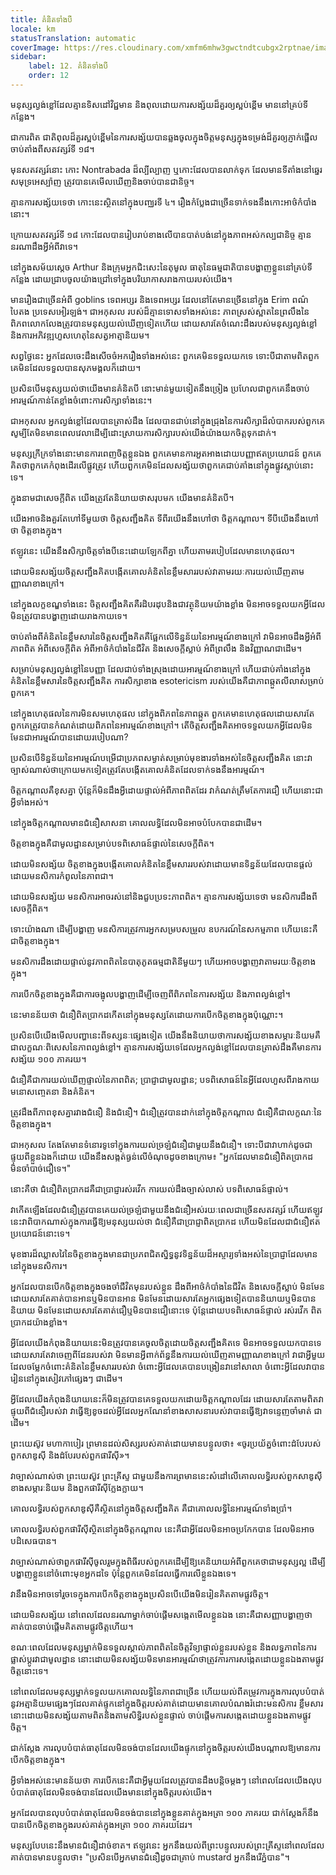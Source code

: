 ```yaml
---
title: គំនិត​ទាំង​បី
locale: km
statusTranslation: automatic
coverImage: https://res.cloudinary.com/xmfm6mhw3gwctndtcubgx2rptnae/image/upload/v1741354419/small_cover_la_gran_rebelion_28716e29d2.webp
sidebar:
    label: 12. គំនិត​ទាំង​បី
    order: 12
---
```

មនុស្ស​ល្ងង់ខ្លៅ​ដែល​គ្មាន​ទិសដៅ​វិជ្ជមាន និង​ពុល​ដោយ​ការ​សង្ស័យ​ដ៏​គួរ​ឲ្យ​ស្អប់​ខ្ពើម មាន​នៅ​គ្រប់​ទីកន្លែង។

ជា​ការ​ពិត ជាតិ​ពុល​ដ៏​គួរ​ស្អប់​ខ្ពើម​នៃ​ការ​សង្ស័យ​បាន​ឆ្លង​ចូល​ក្នុង​ចិត្ត​មនុស្ស​ក្នុង​ទម្រង់​ដ៏​គួរ​ឲ្យ​ភ្ញាក់ផ្អើល​ចាប់​តាំង​ពី​សតវត្សរ៍​ទី ១៨។

មុន​សតវត្សរ៍​នោះ កោះ Nontrabada ដ៏​ល្បី​ល្បាញ ឬ​កោះ​ដែល​បាន​លាក់​ទុក ដែល​មាន​ទីតាំង​នៅ​ឆ្នេរ​សមុទ្រ​អេស្ប៉ាញ ត្រូវ​បាន​គេ​មើល​ឃើញ​និង​ចាប់​បាន​ជានិច្ច។

គ្មាន​ការ​សង្ស័យ​ទេ​ថា កោះ​នេះ​ស្ថិត​នៅ​ក្នុង​បញ្ឈរ​ទី ៤។ រឿង​កំប្លែង​ជា​ច្រើន​ទាក់​ទង​នឹង​កោះ​អាថ៌កំបាំង​នោះ។

ក្រោយ​សតវត្សរ៍​ទី ១៨ កោះ​ដែល​បាន​រៀប​រាប់​ខាង​លើ​បាន​បាត់​បង់​នៅ​ក្នុង​ភាព​អស់កល្ប​ជានិច្ច គ្មាន​នរណា​ដឹង​អ្វី​អំពី​វា​ទេ។

នៅ​ក្នុង​សម័យ​ស្តេច Arthur និង​ក្រុម​អ្នក​ជិះសេះ​នៃ​តុ​មូល ធាតុ​នៃ​ធម្មជាតិ​បាន​បង្ហាញ​ខ្លួន​នៅ​គ្រប់​ទីកន្លែង ដោយ​ជ្រាប​ចូល​យ៉ាង​ជ្រៅ​ទៅ​ក្នុង​បរិយាកាស​រាងកាយ​របស់​យើង។

មាន​រឿង​ជា​ច្រើន​អំពី​ goblins ទេពអប្សរ និង​ទេពអប្សរ ដែល​នៅ​តែ​មាន​ច្រើន​នៅ​ក្នុង Erim ពណ៌​បៃតង ប្រទេស​អៀរឡង់។ ជា​អកុសល របស់​ដ៏​គ្មាន​ទោស​ទាំង​អស់​នេះ ភាព​ស្រស់​ស្អាត​នៃ​ព្រលឹង​នៃ​ពិភពលោក​លែង​ត្រូវ​បាន​មនុស្ស​យល់​ឃើញ​ទៀត​ហើយ ដោយសារ​តែ​ចំណេះ​ដឹង​របស់​មនុស្ស​ល្ងង់ខ្លៅ និង​ការ​អភិវឌ្ឍ​ហួស​ហេតុ​នៃ​សត្វ​អាត្មានិយម។

សព្វ​ថ្ងៃ​នេះ អ្នក​ដែល​ចេះ​ដឹង​សើច​ចំអក​រឿង​ទាំង​អស់​នេះ ពួក​គេ​មិន​ទទួល​យក​ទេ ទោះ​បី​ជា​តាម​ពិត​ពួក​គេ​មិន​ដែល​ទទួល​បាន​សុភមង្គល​ក៏​ដោយ។

ប្រសិន​បើ​មនុស្ស​យល់​ថា​យើង​មាន​គំនិត​បី នោះ​មាន់​មួយ​ទៀត​នឹង​ច្រៀង ប្រហែល​ជា​ពួក​គេ​នឹង​ចាប់​អារម្មណ៍​កាន់​តែ​ខ្លាំង​ចំពោះ​ការ​សិក្សា​ទាំង​នេះ។

ជា​អកុសល អ្នក​ល្ងង់ខ្លៅ​ដែល​បាន​ត្រាស់​ដឹង ដែល​បាន​ជាប់​នៅ​ក្នុង​ជ្រុង​នៃ​ការ​សិក្សា​ដ៏​លំបាក​របស់​ពួក​គេ សូម្បី​តែ​មិន​មាន​ពេល​វេលា​ដើម្បី​ដោះ​ស្រាយ​ការ​សិក្សា​របស់​យើង​យ៉ាង​យក​ចិត្ត​ទុក​ដាក់។

មនុស្ស​ក្រីក្រ​ទាំង​នោះ​មាន​ការ​ពេញ​ចិត្ត​ខ្លួន​ឯង ពួក​គេ​មាន​ការ​អួត​អាង​ដោយ​បញ្ញា​ឥត​ប្រយោជន៍ ពួក​គេ​គិត​ថា​ពួក​គេ​កំពុង​ដើរ​លើ​ផ្លូវ​ត្រូវ ហើយ​ពួក​គេ​មិន​ដែល​សង្ស័យ​ថា​ពួក​គេ​ជាប់​គាំង​នៅ​ក្នុង​ផ្លូវ​ស្លាប់​នោះ​ទេ។

ក្នុង​នាម​ជា​សេចក្ដី​ពិត យើង​ត្រូវ​តែ​និយាយ​ថា​សរុប​មក យើង​មាន​គំនិត​បី។

យើង​អាច​និង​គួរ​តែ​ហៅ​ទី​មួយ​ថា ចិត្ត​សញ្ជឹង​គិត ទី​ពីរ​យើង​នឹង​ហៅ​ថា ចិត្ត​កណ្ដាល។ ទី​បី​យើង​នឹង​ហៅ​ថា ចិត្ត​ខាង​ក្នុង។

ឥឡូវ​នេះ យើង​នឹង​សិក្សា​ចិត្ត​ទាំង​បី​នេះ​ដោយ​ឡែក​ពី​គ្នា ហើយ​តាម​របៀប​ដែល​មាន​ហេតុ​ផល។

ដោយ​មិន​សង្ស័យ​ ចិត្ត​សញ្ជឹង​គិត​បង្កើត​គោល​គំនិត​នៃ​ខ្លឹមសារ​របស់​វា​តាម​រយៈ​ការ​យល់​ឃើញ​តាម​ញ្ញាណ​ខាង​ក្រៅ។

នៅ​ក្នុង​លក្ខខណ្ឌ​ទាំង​នេះ ចិត្ត​សញ្ជឹង​គិត​គឺ​រដិបរដុប​និង​ជា​វត្ថុ​និយម​យ៉ាង​ខ្លាំង មិន​អាច​ទទួល​យក​អ្វី​ដែល​មិន​ត្រូវ​បាន​បង្ហាញ​ដោយ​រាង​កាយ​ទេ។

ចាប់​តាំង​ពី​គំនិត​នៃ​ខ្លឹមសារ​នៃ​ចិត្ត​សញ្ជឹង​គិត​គឺ​ផ្អែក​លើ​ទិន្នន័យ​នៃ​អារម្មណ៍​ខាង​ក្រៅ វា​មិន​អាច​ដឹង​អ្វី​អំពី​ភាព​ពិត អំពី​សេចក្ដី​ពិត អំពី​អាថ៌កំបាំង​នៃ​ជីវិត និង​សេចក្ដី​ស្លាប់ អំពី​ព្រលឹង និង​វិញ្ញាណ​ជា​ដើម។

សម្រាប់​មនុស្ស​ល្ងង់ខ្លៅ​នៃ​បញ្ញា ដែល​ជាប់​ទាំង​ស្រុង​ដោយ​អារម្មណ៍​ខាង​ក្រៅ ហើយ​ជាប់​គាំង​នៅ​ក្នុង​គំនិត​នៃ​ខ្លឹមសារ​នៃ​ចិត្ត​សញ្ជឹង​គិត ការ​សិក្សា​ខាង​ esotericism របស់​យើង​គឺ​ជា​ភាព​ឆ្កួត​លីលា​សម្រាប់​ពួក​គេ។

នៅ​ក្នុង​ហេតុផល​នៃ​ការ​មិន​សម​ហេតុ​ផល នៅ​ក្នុង​ពិភព​នៃ​ភាព​ឆ្កួត ពួក​គេ​មាន​ហេតុផល​ដោយ​សារ​តែ​ពួក​គេ​ត្រូវ​បាន​កំណត់​ដោយ​ពិភព​នៃ​អារម្មណ៍​ខាង​ក្រៅ។ តើ​ចិត្ត​សញ្ជឹង​គិត​អាច​ទទួល​យក​អ្វី​ដែល​មិន​មែន​ជា​អារម្មណ៍​បាន​ដោយ​របៀប​ណា?

ប្រសិន​បើ​ទិន្នន័យ​នៃ​អារម្មណ៍​បម្រើ​ជា​ប្រភព​សម្ងាត់​សម្រាប់​មុខងារ​ទាំង​អស់​នៃ​ចិត្ត​សញ្ជឹង​គិត នោះ​វា​ច្បាស់​ណាស់​ថា​ក្រោយ​មក​ទៀត​ត្រូវ​តែ​បង្កើត​គោល​គំនិត​ដែល​ទាក់ទង​នឹង​អារម្មណ៍។

ចិត្ត​កណ្ដាល​គឺ​ខុស​គ្នា ប៉ុន្តែ​ក៏​មិន​ដឹង​អ្វី​ដោយ​ផ្ទាល់​អំពី​ភាព​ពិត​ដែរ វា​កំណត់​ត្រឹម​តែ​ការ​ជឿ ហើយ​នោះ​ជា​អ្វី​ទាំង​អស់។

នៅ​ក្នុង​ចិត្ត​កណ្ដាល​មាន​ជំនឿ​សាសនា គោល​លទ្ធិ​ដែល​មិន​អាច​បំបែក​បាន​ជា​ដើម។

ចិត្ត​ខាង​ក្នុង​គឺ​ជា​មូលដ្ឋាន​សម្រាប់​បទ​ពិសោធន៍​ផ្ទាល់​នៃ​សេចក្ដី​ពិត។

ដោយ​មិន​សង្ស័យ ចិត្ត​ខាង​ក្នុង​បង្កើត​គោល​គំនិត​នៃ​ខ្លឹមសារ​របស់​វា​ដោយ​មាន​ទិន្នន័យ​ដែល​បាន​ផ្ដល់​ដោយ​មនសិការ​កំពូល​នៃ​ភាព​ជា។

ដោយ​មិន​សង្ស័យ មនសិការ​អាច​រស់​នៅ​និង​ជួប​ប្រទះ​ភាព​ពិត។ គ្មាន​ការ​សង្ស័យ​ទេ​ថា មនសិការ​ដឹង​ពី​សេចក្ដី​ពិត។

ទោះ​យ៉ាង​ណា ដើម្បី​បង្ហាញ មនសិការ​ត្រូវ​ការ​អ្នក​សម្រប​សម្រួល ឧបករណ៍​នៃ​សកម្មភាព ហើយ​នេះ​គឺ​ជា​ចិត្ត​ខាង​ក្នុង។

មនសិការ​ដឹង​ដោយ​ផ្ទាល់​នូវ​ភាព​ពិត​នៃ​បាតុភូត​ធម្មជាតិ​នីមួយៗ ហើយ​អាច​បង្ហាញ​វា​តាម​រយៈ​ចិត្ត​ខាង​ក្នុង។

ការ​បើក​ចិត្ត​ខាង​ក្នុង​គឺ​ជា​ការ​ចង្អុល​បង្ហាញ​ដើម្បី​ចេញ​ពី​ពិភព​នៃ​ការ​សង្ស័យ និង​ភាព​ល្ងង់ខ្លៅ។

នេះ​មាន​ន័យ​ថា ជំនឿ​ពិត​ប្រាកដ​កើត​នៅ​ក្នុង​មនុស្ស​តែ​ដោយ​ការ​បើក​ចិត្ត​ខាង​ក្នុង​ប៉ុណ្ណោះ។

ប្រសិន​បើ​យើង​មើល​បញ្ហា​នេះ​ពី​ទស្សនៈ​ផ្សេង​ទៀត យើង​នឹង​និយាយ​ថា​ការ​សង្ស័យ​ខាង​សម្ភារៈ​និយម​គឺ​ជា​លក្ខណៈ​ពិសេស​នៃ​ភាព​ល្ងង់ខ្លៅ។ គ្មាន​ការ​សង្ស័យ​ទេ​ដែល​អ្នក​ល្ងង់ខ្លៅ​ដែល​បាន​ត្រាស់​ដឹង​គឺ​មាន​ការ​សង្ស័យ ១០០ ភាគរយ។

ជំនឿ​គឺ​ជា​ការ​យល់​ឃើញ​ផ្ទាល់​នៃ​ភាព​ពិត; ប្រាជ្ញា​ជា​មូលដ្ឋាន; បទ​ពិសោធន៍​នៃ​អ្វី​ដែល​ហួស​ពី​រាងកាយ មនោសញ្ចេតនា និង​គំនិត។

ត្រូវ​ដឹង​ពី​ភាព​ខុស​គ្នា​រវាង​ជំនឿ និង​ជំនឿ។ ជំនឿ​ត្រូវ​បាន​ដាក់​នៅ​ក្នុង​ចិត្ត​កណ្ដាល ជំនឿ​គឺ​ជា​លក្ខណៈ​នៃ​ចិត្ត​ខាង​ក្នុង។

ជា​អកុសល តែង​តែ​មាន​ទំនោរ​ទូទៅ​ក្នុង​ការ​យល់​ច្រឡំ​ជំនឿ​ជាមួយ​នឹង​ជំនឿ។ ទោះ​បី​ជា​វា​ហាក់​ដូច​ជា​ផ្ទុយ​ពី​ខ្លួន​ឯង​ក៏​ដោយ យើង​នឹង​សង្កត់​ធ្ងន់​លើ​ចំណុច​ដូច​ខាង​ក្រោម៖ "អ្នក​ដែល​មាន​ជំនឿ​ពិត​ប្រាកដ មិន​ចាំ​បាច់​ជឿ​ទេ។"

នោះ​គឺ​ថា ជំនឿ​ពិត​ប្រាកដ​គឺ​ជា​ប្រាជ្ញា​រស់​រវើក ការ​យល់​ដឹង​ច្បាស់​លាស់ បទ​ពិសោធន៍​ផ្ទាល់។

វា​កើត​ឡើង​ដែល​ជំនឿ​ត្រូវ​បាន​គេ​យល់​ច្រឡំ​ជាមួយ​នឹង​ជំនឿ​អស់​រយៈពេល​ជា​ច្រើន​សតវត្សរ៍ ហើយ​ឥឡូវ​នេះ​វា​ពិបាក​ណាស់​ក្នុង​ការ​ធ្វើ​ឱ្យ​មនុស្ស​យល់​ថា ជំនឿ​គឺ​ជា​ប្រាជ្ញា​ពិត​ប្រាកដ ហើយ​មិន​ដែល​ជា​ជំនឿ​ឥត​ប្រយោជន៍​នោះ​ទេ។

មុខងារ​ដ៏​ឈ្លាសវៃ​នៃ​ចិត្ត​ខាង​ក្នុង​មាន​ជា​ប្រភព​ជិត​ស្និទ្ធ​នូវ​ទិន្នន័យ​ដ៏​អស្ចារ្យ​ទាំង​អស់​នៃ​ប្រាជ្ញា​ដែល​មាន​នៅ​ក្នុង​មនសិការ។

អ្នក​ដែល​បាន​បើក​ចិត្ត​ខាង​ក្នុង​ចងចាំ​ជីវិត​មុន​របស់​ខ្លួន ដឹង​ពី​អាថ៌កំបាំង​នៃ​ជីវិត និង​សេចក្ដី​ស្លាប់ មិន​មែន​ដោយ​សារ​តែ​គាត់​បាន​អាន​ឬ​មិន​បាន​អាន មិន​មែន​ដោយ​សារ​តែ​អ្នក​ផ្សេង​ទៀត​បាន​និយាយ​ឬ​មិន​បាន​និយាយ មិន​មែន​ដោយ​សារ​តែ​គាត់​ជឿ​ឬ​មិន​បាន​ជឿ​នោះ​ទេ ប៉ុន្តែ​ដោយ​បទ​ពិសោធន៍​ផ្ទាល់ រស់​រវើក ពិត​ប្រាកដ​យ៉ាង​ខ្លាំង។

អ្វី​ដែល​យើង​កំពុង​និយាយ​នេះ​មិន​ត្រូវ​បាន​គេ​ចូល​ចិត្ត​ដោយ​ចិត្ត​សញ្ជឹង​គិត​ទេ មិន​អាច​ទទួល​យក​បាន​ទេ ដោយ​សារ​តែ​វា​ចេញ​ពី​ដែន​របស់​វា មិន​មាន​អ្វី​ពាក់ព័ន្ធ​នឹង​ការ​យល់​ឃើញ​តាម​ញ្ញាណ​ខាង​ក្រៅ វា​ជា​អ្វី​មួយ​ដែល​ចម្លែក​ចំពោះ​គំនិត​នៃ​ខ្លឹមសារ​របស់​វា ចំពោះ​អ្វី​ដែល​គេ​បាន​បង្រៀន​វា​នៅ​សាលា ចំពោះ​អ្វី​ដែល​វា​បាន​រៀន​នៅ​ក្នុង​សៀវភៅ​ផ្សេង​ៗ ជា​ដើម។

អ្វី​ដែល​យើង​កំពុង​និយាយ​នេះ​ក៏​មិន​ត្រូវ​បាន​គេ​ទទួល​យក​ដោយ​ចិត្ត​កណ្ដាល​ដែរ ដោយ​សារ​តែ​តាម​ពិត​វា​ផ្ទុយ​ពី​ជំនឿ​របស់​វា វា​ធ្វើ​ឱ្យ​ខូច​ដល់​អ្វី​ដែល​អ្នក​ណែនាំ​ខាង​សាសនា​របស់​វា​បាន​ធ្វើ​ឱ្យ​វា​ទន្ទេញ​ចាំ​មាត់ ជា​ដើម។

ព្រះយេស៊ូវ មហា​កាបៀរ ព្រមាន​ដល់​សិស្ស​របស់​គាត់​ដោយ​មាន​បន្ទូល​ថា៖ «ចូរ​ប្រយ័ត្ន​ចំពោះ​ដំបែ​របស់​ពួក​សាឌូស៊ី និង​ដំបែ​របស់​ពួក​ផារីស៊ី»។

វា​ច្បាស់​ណាស់​ថា ព្រះយេស៊ូវ ព្រះគ្រីស្ទ ជាមួយ​នឹង​ការ​ព្រមាន​នេះ​សំដៅ​លើ​គោល​លទ្ធិ​របស់​ពួក​សាឌូស៊ី​ខាង​សម្ភារៈ​និយម និង​ពួក​ផារីស៊ី​ក្លែង​ក្លាយ។

គោល​លទ្ធិ​របស់​ពួក​សាឌូស៊ី​គឺ​ស្ថិត​នៅ​ក្នុង​ចិត្ត​សញ្ជឹង​គិត គឺ​ជា​គោល​លទ្ធិ​នៃ​អារម្មណ៍​ទាំង​ប្រាំ។

គោល​លទ្ធិ​របស់​ពួក​ផារីស៊ី​ស្ថិត​នៅ​ក្នុង​ចិត្ត​កណ្ដាល នេះ​គឺ​ជា​អ្វី​ដែល​មិន​អាច​ប្រកែក​បាន ដែល​មិន​អាច​បដិសេធ​បាន។

វា​ច្បាស់​ណាស់​ថា​ពួក​ផារីស៊ី​ចូលរួម​ក្នុង​ពិធី​របស់​ពួក​គេ​ដើម្បី​ឱ្យ​គេ​និយាយ​អំពី​ពួក​គេ​ថា​ជា​មនុស្ស​ល្អ ដើម្បី​បង្ហាញ​ខ្លួន​នៅ​ចំពោះ​មុខ​អ្នក​ដទៃ ប៉ុន្តែ​ពួក​គេ​មិន​ដែល​ធ្វើ​ការ​លើ​ខ្លួន​ឯង​ទេ។

វា​នឹង​មិន​អាច​ទៅ​រួច​ទេ​ក្នុង​ការ​បើក​ចិត្ត​ខាង​ក្នុង​ប្រសិន​បើ​យើង​មិន​រៀន​គិត​តាម​ផ្លូវ​ចិត្ត។

ដោយ​មិន​សង្ស័យ នៅ​ពេល​ដែល​នរណា​ម្នាក់​ចាប់​ផ្ដើម​សង្កេត​មើល​ខ្លួន​ឯង នោះ​គឺ​ជា​សញ្ញា​បង្ហាញ​ថា​គាត់​បាន​ចាប់​ផ្ដើម​គិត​តាម​ផ្លូវ​ចិត្ត​ហើយ។

ខណៈ​ពេល​ដែល​មនុស្ស​ម្នាក់​មិន​ទទួល​ស្គាល់​ភាព​ពិត​នៃ​ចិត្ត​វិទ្យា​ផ្ទាល់​ខ្លួន​របស់​ខ្លួន និង​លទ្ធភាព​នៃ​ការ​ផ្លាស់​ប្ដូរ​វា​ជា​មូលដ្ឋាន នោះ​ដោយ​មិន​សង្ស័យ​មិន​មាន​អារម្មណ៍​ថា​ត្រូវ​ការ​ការ​សង្កេត​ដោយ​ខ្លួន​ឯង​តាម​ផ្លូវ​ចិត្ត​នោះ​ទេ។

នៅ​ពេល​ដែល​មនុស្ស​ម្នាក់​ទទួល​យក​គោល​លទ្ធិ​នៃ​ភាព​ជា​ច្រើន ហើយ​យល់​ពី​តម្រូវ​ការ​ក្នុង​ការ​លុប​បំបាត់​នូវ​អត្មានិយម​ផ្សេង​ៗ​ដែល​គាត់​ផ្ទុក​នៅ​ក្នុង​ចិត្ត​របស់​គាត់​ដោយ​មាន​គោល​បំណង​រំដោះ​មនសិការ ខ្លឹមសារ នោះ​ដោយ​មិន​សង្ស័យ​តាម​ពិត​និង​តាម​សិទ្ធិ​របស់​ខ្លួន​ផ្ទាល់ ចាប់​ផ្ដើម​ការ​សង្កេត​ដោយ​ខ្លួន​ឯង​តាម​ផ្លូវ​ចិត្ត។

ជាក់​ស្តែង ការ​លុប​បំបាត់​ធាតុ​ដែល​មិន​ចង់​បាន​ដែល​យើង​ផ្ទុក​នៅ​ក្នុង​ចិត្ត​របស់​យើង​បណ្ដាល​ឱ្យ​មាន​ការ​បើក​ចិត្ត​ខាង​ក្នុង។

អ្វី​ទាំង​អស់​នេះ​មាន​ន័យ​ថា ការ​បើក​នេះ​គឺ​ជា​អ្វី​មួយ​ដែល​ត្រូវ​បាន​ដឹង​បន្តិច​ម្ដង​ៗ នៅ​ពេល​ដែល​យើង​លុប​បំបាត់​ធាតុ​ដែល​មិន​ចង់​បាន​ដែល​យើង​មាន​នៅ​ក្នុង​ចិត្ត​របស់​យើង។

អ្នក​ដែល​បាន​លុប​បំបាត់​ធាតុ​ដែល​មិន​ចង់​បាន​នៅ​ក្នុង​ខ្លួន​គាត់​ក្នុង​អត្រា ១០០ ភាគរយ ជាក់​ស្តែង​ក៏​នឹង​បាន​បើក​ចិត្ត​ខាង​ក្នុង​របស់​គាត់​ក្នុង​អត្រា ១០០ ភាគរយ​ដែរ។

មនុស្ស​បែប​នេះ​នឹង​មាន​ជំនឿ​ដាច់​ខាត។ ឥឡូវ​នេះ អ្នក​នឹង​យល់​ពី​ព្រះ​បន្ទូល​របស់​ព្រះ​គ្រីស្ទ​នៅ​ពេល​ដែល​គាត់​បាន​មាន​បន្ទូល​ថា៖ "ប្រសិន​បើ​អ្នក​មាន​ជំនឿ​ដូច​ជា​គ្រាប់​ mustard អ្នក​នឹង​រើ​ភ្នំ​បាន"។

